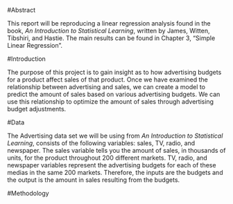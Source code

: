 #Abstract 

This report will be reproducing a linear regression analysis found in the book, *An Introduction to Statistical Learning*, written by James,  Witten, Tibshiri, and Hastie. The main results can be found in Chapter 3, "Simple Linear Regression". 

#Introduction 

The purpose of this project is to gain insight as to how advertising budgets for a product affect sales of that product. Once we have examined the relationship between advertising and sales, we can create a model to predict the amount of sales based on various advertising budgets. We can use this relationship to optimize the amount of sales through advertising budget adjustments. 

#Data 

The Advertising data set we will be using from *An Introduction to Statistical Learning*, consists of the following variables: sales, TV, radio, and newspaper. The sales variable tells you the amount of sales, in thousands of units, for the product throughout 200 different markets. TV, radio, and newspaper variables represent the advertising budgets for each of these medias in the same 200 markets. Therefore, the inputs are the budgets and the output is the amount in sales resulting from the budgets. 

#Methodology 


